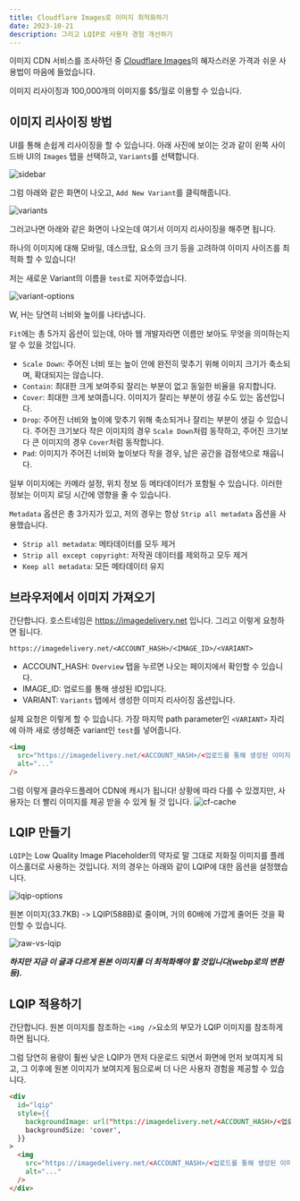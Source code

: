 ```yaml
---
title: Cloudflare Images로 이미지 최적화하기
date: 2023-10-21
description: 그리고 LQIP로 사용자 경험 개선하기
---
```


이미지 CDN 서비스를 조사하던 중 [Cloudflare Images](https://www.cloudflare.com/ko-kr/lp/pg-images/?utm_source=google&utm_medium=cpc&utm_campaign=PAYGO_MLT_ALL_G_Search_BG_EXP__DEV&utm_content=images&utm_term=cloudflare+image&campaignid=71700000114890435&adgroupid=58700008553151056&creativeid=675088711563&&_bt=675088711563&_bk=cloudflare%20image&_bm=e&_bn=g&_bg=153968973556&_placement=&_target=&_loc=1009871&_dv=c&awsearchcpc=1&gad=1&gclid=CjwKCAjwysipBhBXEiwApJOcu5KK4_JVp8Wkk-jkJXZV5Hf66DNhaaI2bg87cwbYKG6sLA7UM2WENhoCIWIQAvD_BwE&gclsrc=aw.ds)의 혜자스러운 가격과 쉬운 사용법이 마음에 들었습니다.

이미지 리사이징과 100,000개의 이미지를 $5/월로 이용할 수 있습니다.

## 이미지 리사이징 방법

UI를 통해 손쉽게 리사이징을 할 수 있습니다.
아래 사진에 보이는 것과 같이 왼쪽 사이드바 UI의 `Images` 탭을 선택하고, `Variants`를 선택합니다.

![sidebar](./images/image-optimization/sidebar.png)

그럼 아래와 같은 화면이 나오고, `Add New Variant`를 클릭해줍니다.

![variants](./images/image-optimization/variants.png)

그러고나면 아래와 같은 화면이 나오는데 여기서 이미지 리사이징을 해주면 됩니다.

하나의 이미지에 대해 모바일, 데스크탑, 요소의 크기 등을 고려하여 이미지 사이즈를 최적화 할 수 있습니다!

저는 새로운 Variant의 이름을 `test`로 지어주었습니다.

![variant-options](./images/image-optimization/varaint-options.png)

W, H는 당연히 너비와 높이를 나타냅니다.

`Fit`에는 총 5가지 옵션이 있는데, 아마 웹 개발자라면 이름만 보아도 무엇을 의미하는지 알 수 있을 것입니다.

- `Scale Down`: 주어진 너비 또는 높이 안에 완전히 맞추기 위해 이미지 크기가 축소되며, 확대되지는 않습니다.
- `Contain`: 최대한 크게 보여주되 잘리는 부분이 없고 동일한 비율을 유지합니다.
- `Cover`: 최대한 크게 보여줍니다. 이미지가 잘리는 부분이 생길 수도 있는 옵션입니다.
- `Drop`: 주어진 너비와 높이에 맞추기 위해 축소되거나 잘리는 부분이 생길 수 있습니다. 주어진 크기보다 작은 이미지의 경우 `Scale Down`처럼 동작하고, 주어진 크기보다 큰 이미지의 경우 `Cover`처럼 동작합니다.
- `Pad`: 이미지가 주어진 너비와 높이보다 작을 경우, 남은 공간을 검정색으로 채웁니다.

일부 이미지에는 카메라 설정, 위치 정보 등 메타데이터가 포함될 수 있습니다. 이러한 정보는 이미지 로딩 시간에 영향을 줄 수 있습니다.

`Metadata` 옵션은 총 3가지가 있고, 저의 경우는 항상 `Strip all metadata` 옵션을 사용했습니다.

- `Strip all metadata`: 메타데이터를 모두 제거
- `Strip all except copyright`: 저작권 데이터를 제외하고 모두 제거
- `Keep all metadata`: 모든 메타데이터 유지

## 브라우저에서 이미지 가져오기

간단합니다. 호스트네임은 https://imagedelivery.net 입니다.
그리고 이렇게 요청하면 됩니다.

```text
https://imagedelivery.net/<ACCOUNT_HASH>/<IMAGE_ID>/<VARIANT>
```

- ACCOUNT_HASH: `Overview` 탭을 누르면 나오는 페이지에서 확인할 수 있습니다.
- IMAGE_ID: 업로드를 통해 생성된 ID입니다.
- VARIANT: `Variants` 탭에서 생성한 이미지 리사이징 옵션입니다.

실제 요청은 이렇게 할 수 있습니다. 가장 마지막 path parameter인 `<VARIANT>` 자리에 아까 새로 생성해준 variant인 `test`를 넣어줍니다.

```html
<img
  src="https://imagedelivery.net/<ACCOUNT_HASH>/<업로드를 통해 생성된 이미지 ID>/test"
  alt="..."
/>
```

그럼 이렇게 클라우드플레어 CDN에 캐시가 됩니다! 상황에 따라 다를 수 있겠지만, 사용자는 더 빨리 이미지를 제공 받을 수 있게 될 것 입니다.
![cf-cache](./images/image-optimization/cf-cache.png)

## LQIP 만들기

`LQIP`는 Low Quality Image Placeholder의 약자로 말 그대로 저화질 이미지를 플레이스홀더로 사용하는 것입니다.
저의 경우는 아래와 같이 LQIP에 대한 옵션을 설정했습니다.

![lqip-options](./images/image-optimization/lqip-options.png)

원본 이미지(33.7KB) -> LQIP(588B)로 줄이며, 거의 60배에 가깝게 줄어든 것을 확인할 수 있습니다.

![raw-vs-lqip](./images/image-optimization/raw-vs-lqip.png)

**_하지만 지금 이 글과 다르게 원본 이미지를 더 최적화해야 할 것입니다(webp로의 변환 등)._**

## LQIP 적용하기

간단합니다. 원본 이미지를 참조하는 `<img />`요소의 부모가 LQIP 이미지를 참조하게 하면 됩니다.

그럼 당연히 용량이 훨씬 낮은 LQIP가 먼저 다운로드 되면서 화면에 먼저 보여지게 되고, 그 이후에 원본 이미지가 보여지게 됨으로써 더 나은 사용자 경험을 제공할 수 있습니다.

```html
<div
  id="lqip"
  style={{
    backgroundImage: url("https://imagedelivery.net/<ACCOUNT_HASH>/<업로드를 통해 생성된 이미지 ID>/lqip"),
    backgroundSize: 'cover',
  }}
>
  <img
    src="https://imagedelivery.net/<ACCOUNT_HASH>/<업로드를 통해 생성된 이미지 ID>/test"
    alt="..."
  />
</div>
```
